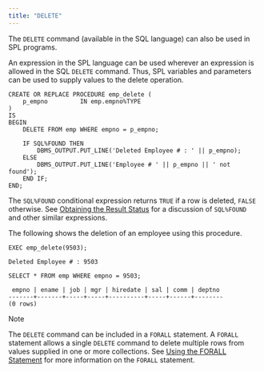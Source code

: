 ```yaml
---
title: "DELETE"
---
```


<div id="delete" class="registered_link"></div>

The `DELETE` command (available in the SQL language) can also be used in SPL programs.

An expression in the SPL language can be used wherever an expression is allowed in the SQL `DELETE` command. Thus, SPL variables and parameters can be used to supply values to the delete operation.

```text
CREATE OR REPLACE PROCEDURE emp_delete (
    p_empno         IN emp.empno%TYPE
)
IS
BEGIN
    DELETE FROM emp WHERE empno = p_empno;

    IF SQL%FOUND THEN
        DBMS_OUTPUT.PUT_LINE('Deleted Employee # : ' || p_empno);
    ELSE
        DBMS_OUTPUT.PUT_LINE('Employee # ' || p_empno || ' not found');
    END IF;
END;
```

The `SQL%FOUND` conditional expression returns `TRUE` if a row is deleted, `FALSE` otherwise. See [Obtaining the Result Status](08_obtaining_the_result_status/#obtaining_the_result_status) for a discussion of `SQL%FOUND` and other similar expressions.

The following shows the deletion of an employee using this procedure.

```text
EXEC emp_delete(9503);

Deleted Employee # : 9503

SELECT * FROM emp WHERE empno = 9503;

 empno | ename | job | mgr | hiredate | sal | comm | deptno
-------+-------+-----+-----+----------+-----+------+--------
(0 rows)
```

<div class="note">

<div class="title">

Note

</div>

The `DELETE` command can be included in a `FORALL` statement. A `FORALL` statement allows a single `DELETE` command to delete multiple rows from values supplied in one or more collections. See [Using the FORALL Statement](../12_working_with_collections/03_using_the_forall_statement/#using_the_forall_statement) for more information on the `FORALL` statement.

</div>
